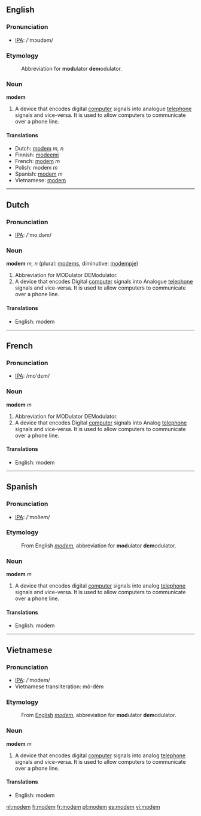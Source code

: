 ==English==
=== Pronunciation ===
*[[w:IPA|IPA]]: /'mɔʊdəm/

=== Etymology ===
:Abbreviation for '''mod'''ulator '''dem'''odulator.

=== Noun ===
'''modem'''

#A device that encodes digital [[computer]] signals into analogue [[telephone]] signals and vice-versa.  It is used to allow computers to communicate over a phone line.

==== Translations ====
*Dutch: [[modem#Dutch|modem]] ''m, n''
*Finnish: [[modeemi]]
*French: [[modem#French|modem]] ''m''
*Polish: modem ''m''
*Spanish: [[modem#Spanish|modem]] ''m''
*Vietnamese: [[modem#Vietnamese|modem]]

----
==Dutch==
=== Pronunciation ===
*[[w:IPA|IPA]]: /'moːdəm/

=== Noun ===
'''modem''' ''m, n'' (plural: [[modems]], diminutive: [[modempje]])

#Abbreviation for MODulator DEModulator.
#A device that encodes Digital [[computer]] signals into Analogue [[telephone]] signals and vice-versa.  It is used to allow computers to communicate over a phone line.

==== Translations ====
*English: modem

----
==French==
=== Pronunciation ===
*[[w:IPA|IPA]]: /mo'dɛm/

=== Noun ===
'''modem''' ''m''

#Abbreviation for MODulator DEModulator.
#A device that encodes Digital [[computer]] signals into Analog [[telephone]] signals and vice-versa.  It is used to allow computers to communicate over a phone line.

==== Translations ====
*English: modem

----
==Spanish==
=== Pronunciation ===
*[[w:IPA|IPA]]: /'moðem/

=== Etymology ===
:From English ''[[modem#English|modem]]'', abbreviation for '''mod'''ulator '''dem'''odulator.

=== Noun ===
'''modem''' ''m''

#A device that encodes digital [[computer]] signals into analog [[telephone]] signals and vice-versa.  It is used to allow computers to communicate over a phone line.

==== Translations ====
*English: modem

----
==Vietnamese==
=== Pronunciation ===
*[[w:IPA|IPA]]: /'modem/
*Vietnamese transliteration: mô-đêm

=== Etymology ===
:From [[English]] ''[[modem#English|modem]]'', abbreviation for '''mod'''ulator '''dem'''odulator.

=== Noun ===
'''modem''' ''m''

#A device that encodes digital [[computer]] signals into analog [[telephone]] signals and vice-versa.  It is used to allow computers to communicate over a phone line.

==== Translations ====
*English: modem

[[nl:modem]]
[[fi:modem]]
[[fr:modem]]
[[pl:modem]]
[[es:modem]]
[[vi:modem]]